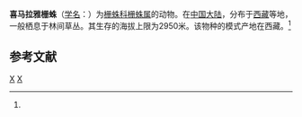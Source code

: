 {{Speciesbox
| taxon = Hahnia himalayaensis
| binomial_authority = [[胡金林|Hu]] et [[张涪平|Zhang]], 1990<ref name='id14013'>{{cite web| url =http://www.bioinfo.cn/db05/BjdwSpecies.php?action=view&id=14013| title =喜马拉雅栅蛛| work =《中国动物物种编目数据库》| publisher =中国科学院微生物研究所| author =中国科学院动物研究所| accessdate =2009-04-28| deadurl =yes| archiveurl =https://web.archive.org/web/20131203122335/http://www.bioinfo.cn/db05/BjdwSpecies.php?action=view| archivedate =2013-12-03}}</ref>
}}

'''喜马拉雅栅蛛'''（[[学名|学名]]：{{lang|la|''Hahnia himalayaensis''}}）为[[栅蛛科|栅蛛科]][[栅蛛属|栅蛛属]]的动物。在[[中国大陆|中国大陆]]，分布于[[西藏|西藏]]等地，一般栖息于林间草丛。其生存的海拔上限为2950米。该物种的模式产地在西藏。<ref name='id14013'/>

== 参考文献 ==
{{reflist}}
{{cite web |title=喜马拉雅栅蛛 |url=http://www.papc.cn/html/folder/372627-1.htm |website=中国自然保护区生物标本资源共享平台}}
{{taxonbar}}
[[Category:_1990年描述的动物|X]]
[[Category:栅蛛属|X]]